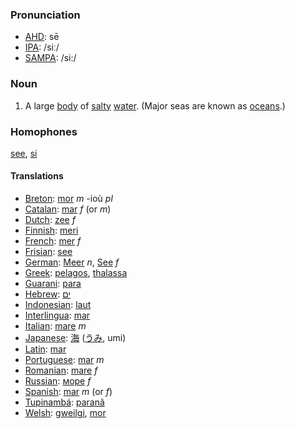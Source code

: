 === Pronunciation ===
*[[w:AHD|AHD]]: sē
*[[w:IPA|IPA]]: /siː/
*[[w:SAMPA|SAMPA]]: /si:/
===Noun===
# A large [[body]] of [[salty]] [[water]]. (Major seas are known as [[oceans]].)
===Homophones===
[[see]], [[si]]
====Translations====
*[[Breton]]: [[mor]] ''m'' -ioù ''pl''
*[[Catalan]]: [[mar]] ''f'' (or ''m'')
*[[Dutch]]: [[zee]] ''f''
*[[Finnish]]: [[meri]]
*[[French]]: [[mer]] ''f''
*[[Frisian]]: [[see]]
*[[German]]: [[Meer]] ''n'', [[See]] ''f''
*[[Greek]]: [[pelagos]], [[thalassa]]
*[[Guarani]]: [[para]]
*[[Hebrew]]: [[ים]] 
*[[Indonesian]]: [[laut]]
*[[Interlingua]]: [[mar]]
*[[Italian]]: [[mare]] ''m''
*[[Japanese]]: [[海]] ([[うみ]], umi)
*[[Latin]]: [[mar]]
*[[Portuguese]]: [[mar]] ''m''
*[[Romanian]]: [[mare]] ''f''
*[[Russian]]: [[море]] ''f''
*[[Spanish]]: [[mar]] ''m'' (or ''f'')
*[[Tupinambá]]: [[paranã]]
*[[Welsh]]: [[gweilgi]], [[mor]]